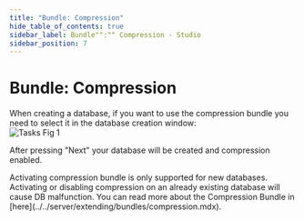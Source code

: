 ```yaml
---
title: "Bundle: Compression"
hide_table_of_contents: true
sidebar_label: Bundle"":"" Compression - Studio
sidebar_position: 7
---
```



# Bundle: Compression

When creating a database, if you want to use the compression bundle you need to select it in the database creation window:  
![Tasks Fig 1](./assets/studio_compression_1.PNG)  

After pressing "Next" your database will be created and compression enabled.

<Admonition type="note" title="Note">
Activating compression bundle is only supported for new databases. Activating or disabling compression on an already existing database will cause DB malfunction.
</Admonition>

<Admonition type="info" title="Info">
You can read more about the Compression Bundle in [here](../../server/extending/bundles/compression.mdx).
</Admonition>